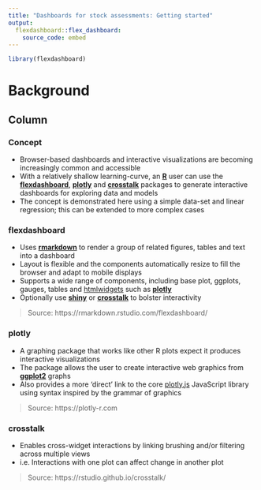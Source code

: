 ```yaml
---
title: "Dashboards for stock assessments: Getting started"
output: 
  flexdashboard::flex_dashboard:
    source_code: embed
---
```


```r
library(flexdashboard)
```


Background
===================================== 

Column {.tabset}
-------------------------------------

### Concept

- Browser-based dashboards and interactive visualizations are becoming increasingly common and accessible  
- With a relatively shallow learning-curve, an [**R**](https://www.r-project.org/) user can use the [**flexdashboard**](https://rmarkdown.rstudio.com/flexdashboard/), [**plotly**](https://plotly-r.com) and [**crosstalk**](https://rstudio.github.io/crosstalk/) packages to generate interactive dashboards for exploring data and models
- The concept is demonstrated here using a simple data-set and linear regression; this can be extended to more complex cases

### flexdashboard

- Uses [**rmarkdown**](https://rmarkdown.rstudio.com/) to render a group of related figures, tables and text into a dashboard  
- Layout is flexible and the components automatically resize to fill the browser and adapt to mobile displays
- Supports a wide range of components, including base plot, ggplots, gauges, tables and [htmlwidgets](http://www.htmlwidgets.org/index.html) such as [**plotly**](https://plotly-r.com)
- Optionally use [**shiny**](http://shiny.rstudio.com/) or [**crosstalk**](https://rstudio.github.io/crosstalk/) to bolster interactivity

> Source: https://rmarkdown.rstudio.com/flexdashboard/

### plotly

- A graphing package that works like other R plots expect it produces interactive visualizations
- The package allows the user to create interactive web graphics from [**ggplot2**](https://ggplot2.tidyverse.org/) graphs
- Also provides a more 'direct' link to the core [plotly.js](https://plot.ly/javascript/) JavaScript library using syntax inspired by the grammar of graphics

> Source: https://plotly-r.com

### crosstalk

- Enables cross-widget interactions by linking brushing and/or filtering across multiple views
- i.e. Interactions with one plot can affect change in another plot

> Source: https://rstudio.github.io/crosstalk/


